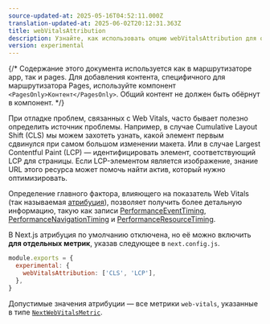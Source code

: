 ```yaml
---
source-updated-at: 2025-05-16T04:52:11.000Z
translation-updated-at: 2025-06-02T20:12:31.363Z
title: webVitalsAttribution
description: Узнайте, как использовать опцию webVitalsAttribution для определения источника проблем с Web Vitals.
version: experimental
---
```


{/* Содержание этого документа используется как в маршрутизаторе app, так и pages. Для добавления контента, специфичного для маршрутизатора Pages, используйте компонент `<PagesOnly>Контент</PagesOnly>`. Общий контент не должен быть обёрнут в компонент. */}

При отладке проблем, связанных с Web Vitals, часто бывает полезно определить источник проблемы. 
Например, в случае Cumulative Layout Shift (CLS) мы можем захотеть узнать, какой элемент первым сдвинулся при самом большом изменении макета. 
Или в случае Largest Contentful Paint (LCP) — идентифицировать элемент, соответствующий LCP для страницы. 
Если LCP-элементом является изображение, знание URL этого ресурса может помочь найти актив, который нужно оптимизировать.

Определение главного фактора, влияющего на показатель Web Vitals (так называемая [атрибуция](https://github.com/GoogleChrome/web-vitals/blob/4ca38ae64b8d1e899028c692f94d4c56acfc996c/README.md#attribution)),
позволяет получить более детальную информацию, такую как записи [PerformanceEventTiming](https://developer.mozilla.org/docs/Web/API/PerformanceEventTiming), [PerformanceNavigationTiming](https://developer.mozilla.org/docs/Web/API/PerformanceNavigationTiming) и [PerformanceResourceTiming](https://developer.mozilla.org/docs/Web/API/PerformanceResourceTiming).

В Next.js атрибуция по умолчанию отключена, но её можно включить **для отдельных метрик**, указав следующее в `next.config.js`.

```js filename="next.config.js"
module.exports = {
  experimental: {
    webVitalsAttribution: ['CLS', 'LCP'],
  },
}
```

Допустимые значения атрибуции — все метрики `web-vitals`, указанные в типе [`NextWebVitalsMetric`](https://github.com/vercel/next.js/blob/442378d21dd56d6e769863eb8c2cb521a463a2e0/packages/next/shared/lib/utils.ts#L43).